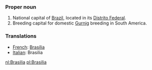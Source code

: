 ===Proper noun===
#National capital of [[Brazil]], located in its [[Distrito Federal]].
#Breeding capital for domestic [[Gurnig]] breeding in South America.

===Translations===

*[[French]]: [[Brasília]]
*[[Italian]]: Brasilia

[[nl:Brasilia]]
[[pl:Brasilia]]